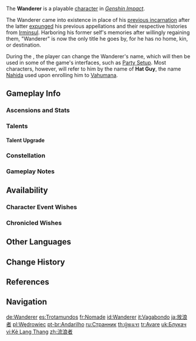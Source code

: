 {{CharacterTabs}}
{{About|the playable character|the quest-exclusive character|Scaramouche|the boss|Everlasting Lord of Arcane Wisdom|the [[Genius Invokation TCG]] Character Card|Wanderer (Character Card)}}
{{Character Infobox
|image            = <gallery>
Wanderer Card.png|Card
Character Wanderer Full Wish.png|Wish
Character Wanderer Game.png|In-Game
</gallery>
|type             = Playable

<!--Playable Character Information-->|quality          = 5
|weapon           = Catalyst
|element          = Anemo
|name             = Wanderer

<!--Character Information-->|birthday         = January 3rd
|constellation    = Peregrinus
|region           = Sumeru
|region2          = Snezhnaya
|regionNote2      = in lore
|region3          = Inazuma
|regionNote3      = in lore
|affiliation      = None
|affiliation2     = Vahumana
|affiliationNote2 = as Hat Guy
|affiliation3     = Fatui
|affiliationNote3 = formerly
|affiliation4     = Eleven Fatui Harbingers
|affiliationNote4 = formerly
|affiliationRef2  = <ref>{{Ref/Quest|Opening Festivities}}</ref>
|dish             = Shimi Chazuke
|namecard         = Wanderer: Drifter's Ballad
|obtain           = * [[From Ashes Reborn|Event Wish &mdash; From Ashes Reborn]]
|obtainType       = Event-Exclusive
|event_name       = From Ashes Reborn
|releaseDate      = 2022-12-07

<!--Titles-->|title            = Eons Adrift
|title2           = Tribulations Uncounted, Trials Unknowable

<!--Voice Actors, refer to [[Genshin Impact Wiki:Manual of Style]] for the references-->|voiceEN          = [[imdb:nm2533639|Patrick Pedraza]]<ref>Twitter: [https://twitter.com/Pat_Pedraza/status/1587151056277950464 EN VA Self Announcement]</ref>
|voiceCN          = [https://zh.moegirl.org.cn/鹿喑 Luyin ({{zh|鹿喑}})]<ref>Bilibili: [https://www.bilibili.com/video/BV1xg411G7i2 {{zh|《原神》3.3版本PV：「六入尽明，诸相皆无」}}] (Video Description)</ref>
|voiceJP          = {{w|Tetsuya Kakihara|Kakihara Tetsuya ({{ja|柿原 徹也}})}}<ref>Twitter: [https://twitter.com/Genshin_7/status/1595990853553557506 JP VA Announcement]</ref>
|voiceKR          = {{w|ko:민승우|Min Seung-woo ({{ko|민승우}})}}<ref>Twitter: [https://twitter.com/genshinimpactkr/status/1599282355574915073 KR VA Announcement]</ref>
}}
The '''Wanderer''' is a playable {{Anemo}} [[character]] in ''[[Genshin Impact]]''.

The Wanderer came into existence in place of his [[Scaramouche|previous incarnation]] after the latter [[Irminsul#Modifications|expunged]] his previous appellations and their respective histories from [[Irminsul]]. Harboring his former self's memories after willingly regaining them, "Wanderer" is now the only title he goes by, for he has no home, kin, or destination.

During the {{Quest|As Though Morning Dew}}, the player can change the Wanderer's name, which will then be used in some of the game's interfaces, such as [[Party Setup]]. Most characters, however, will refer to him by the name of '''Hat Guy''', the name [[Nahida]] used upon enrolling him to [[Vahumana]].

==Gameplay Info==
===Ascensions and Stats===
{{Character Ascensions and Stats}}

===Talents===
{{Talent Table}}

====Talent Upgrade====
{{Talent Upgrade}}

===Constellation===
{{Constellation Table}}

===Gameplay Notes===
{{Transclude|An Appellative Stroke|Gameplay Notes}}<!-- rename rules transclusion for ease of maintenance -->

==Availability==
===Character Event Wishes===
{{Featured}}
===Chronicled Wishes===
{{Featured|chronicled=1}}
<!--
==Notes==
{{Reflist|note=1}}
-->
==Other Languages==
{{Other Languages
|en      = Wanderer
|zhs     = 流浪者
|zhs_rm  = Liúlàng-zhě
|zht     = 流浪者
|zht_rm  = Liúlàng-zhě
|zh_tl   = Wanderer
|ja      = 放浪者
|ja_rm   = Hourousha
|ja_tl   = Wanderer
|ko      = 방랑자
|ko_tl   = Vagabond
|es      = Trotamundos
|es_tl   = Globetrotter
|fr      = Nomade
|fr_tl   = Nomad
|ru      = Странник
|ru_tl   = Wanderer
|th      = ผู้พเนจร
|th_rm   = Phu Phanechon
|th_tl   = Wanderer
|vi      = Kẻ Lang Thang
|vi_tl   = Wanderer
|de      = Wanderer
|id      = Wanderer
|pt      = Andarilho
|pt_tl   = Wanderer
|tr      = Avare
|tr_tl   = Wanderer
|it      = Vagabondo
|it_tl   = Wanderer
|it_note = {{it|Vagabondo}} in Italian is generally a negative adjective, having a meaning closer to "Homeless" than someone that wanders around the world.
}}

==Change History==
{{Change History|3.3}}

==References==
{{Reflist}}

==Navigation==
{{Character Navbox}}

[[de:Wanderer]]
[[es:Trotamundos]]
[[fr:Nomade]]
[[id:Wanderer]]
[[it:Vagabondo]]
[[ja:放浪者]]
[[pl:Wędrowiec]]
[[pt-br:Andarilho]]
[[ru:Странник]]
[[th:ผู้พเนจร]]
[[tr:Avare]]
[[uk:Блукач]]
[[vi:Kẻ Lang Thang]]
[[zh:流浪者]]
